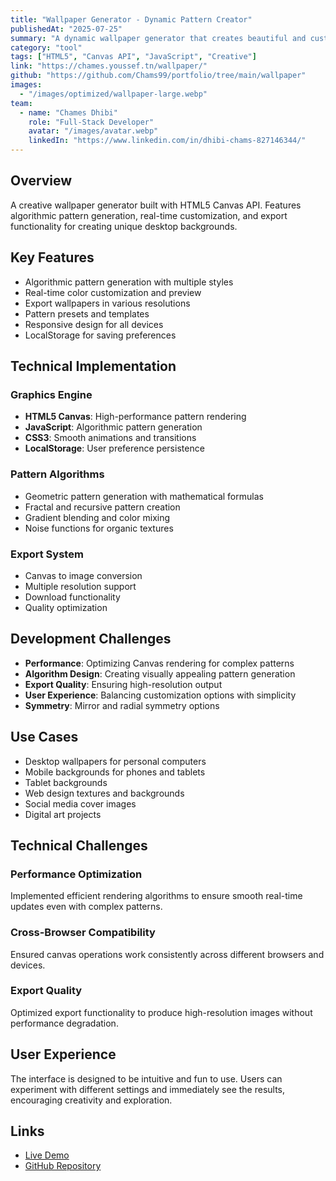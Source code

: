 ```yaml
---
title: "Wallpaper Generator - Dynamic Pattern Creator"
publishedAt: "2025-07-25"
summary: "A dynamic wallpaper generator that creates beautiful and customizable wallpapers with interactive elements and modern design patterns."
category: "tool"
tags: ["HTML5", "Canvas API", "JavaScript", "Creative"]
link: "https://chames.youssef.tn/wallpaper/"
github: "https://github.com/Chams99/portfolio/tree/main/wallpaper"
images:
  - "/images/optimized/wallpaper-large.webp"
team:
  - name: "Chames Dhibi"
    role: "Full-Stack Developer"
    avatar: "/images/avatar.webp"
    linkedIn: "https://www.linkedin.com/in/dhibi-chams-827146344/"
---
```


## Overview

A creative wallpaper generator built with HTML5 Canvas API. Features algorithmic pattern generation, real-time customization, and export functionality for creating unique desktop backgrounds.

## Key Features

- Algorithmic pattern generation with multiple styles
- Real-time color customization and preview
- Export wallpapers in various resolutions
- Pattern presets and templates
- Responsive design for all devices
- LocalStorage for saving preferences

## Technical Implementation

### Graphics Engine
- **HTML5 Canvas**: High-performance pattern rendering
- **JavaScript**: Algorithmic pattern generation
- **CSS3**: Smooth animations and transitions
- **LocalStorage**: User preference persistence

### Pattern Algorithms
- Geometric pattern generation with mathematical formulas
- Fractal and recursive pattern creation
- Gradient blending and color mixing
- Noise functions for organic textures

### Export System
- Canvas to image conversion
- Multiple resolution support
- Download functionality
- Quality optimization

## Development Challenges

- **Performance**: Optimizing Canvas rendering for complex patterns
- **Algorithm Design**: Creating visually appealing pattern generation
- **Export Quality**: Ensuring high-resolution output
- **User Experience**: Balancing customization options with simplicity
- **Symmetry**: Mirror and radial symmetry options

## Use Cases

- Desktop wallpapers for personal computers
- Mobile backgrounds for phones and tablets
- Tablet backgrounds
- Web design textures and backgrounds
- Social media cover images
- Digital art projects

## Technical Challenges

### Performance Optimization
Implemented efficient rendering algorithms to ensure smooth real-time updates even with complex patterns.

### Cross-Browser Compatibility
Ensured canvas operations work consistently across different browsers and devices.

### Export Quality
Optimized export functionality to produce high-resolution images without performance degradation.

## User Experience

The interface is designed to be intuitive and fun to use. Users can experiment with different settings and immediately see the results, encouraging creativity and exploration.

## Links

- [Live Demo](https://chames.youssef.tn/wallpaper/)
- [GitHub Repository](https://github.com/Chams99/portfolio/tree/main/wallpaper)

